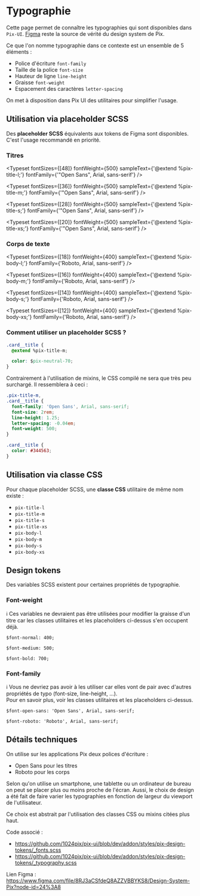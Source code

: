 <!-- Typography.stories.mdx -->


<Meta title="Utiliser Pix UI/Design Tokens/Typographie" />

# Typographie

Cette page permet de connaître les typographies qui sont disponibles dans `Pix-UI`. [Figma](https://www.figma.com/file/8RJ3aCSfdeQ8AZZVBBYKS8/Design-System-Pix?node-id=24-8&t=Nuq9GxVknLW0Qsbc-0) reste la source de vérité du design system de Pix.

Ce que l'on nomme typographie dans ce contexte est un ensemble de 5 éléments :

- Police d'écriture `font-family`
- Taille de la police `font-size`
- Hauteur de ligne `line-height`
- Graisse `font-weight`
- Espacement des caractères `letter-spacing`

On met à disposition dans Pix UI des utilitaires pour simplifier l'usage.

## Utilisation via placeholder SCSS

Des **placeholder SCSS** équivalents aux tokens de Figma sont disponibles. C'est l'usage recommandé en priorité.

### Titres

<Typeset
  fontSizes={[48]}
  fontWeight={500}
  sampleText={'@extend %pix-title-l;'}
  fontFamily={'"Open Sans", Arial, sans-serif'}
/>

<Typeset
  fontSizes={[36]}
  fontWeight={500}
  sampleText={'@extend %pix-title-m;'}
  fontFamily={'"Open Sans", Arial, sans-serif'}
/>

<Typeset
  fontSizes={[28]}
  fontWeight={500}
  sampleText={'@extend %pix-title-s;'}
  fontFamily={'"Open Sans", Arial, sans-serif'}
/>

<Typeset
  fontSizes={[20]}
  fontWeight={500}
  sampleText={'@extend %pix-title-xs;'}
  fontFamily={'"Open Sans", Arial, sans-serif'}
/>

### Corps de texte

<Typeset
  fontSizes={[18]}
  fontWeight={400}
  sampleText={'@extend %pix-body-l;'}
  fontFamily={'Roboto, Arial, sans-serif'}
/>

<Typeset
  fontSizes={[16]}
  fontWeight={400}
  sampleText={'@extend %pix-body-m;'}
  fontFamily={'Roboto, Arial, sans-serif'}
/>

<Typeset
  fontSizes={[14]}
  fontWeight={400}
  sampleText={'@extend %pix-body-s;'}
  fontFamily={'Roboto, Arial, sans-serif'}
/>

<Typeset
  fontSizes={[12]}
  fontWeight={400}
  sampleText={'@extend %pix-body-xs;'}
  fontFamily={'Roboto, Arial, sans-serif'}
/>

### Comment utiliser un placeholder SCSS ?

```css
.card__title {
  @extend %pix-title-m;

  color: $pix-neutral-70;
}
```

Contrairement à l'utilisation de mixins, le CSS compilé ne sera que très peu surchargé. Il ressemblera à ceci :

```css
.pix-title-m,
.card__title {
  font-family: 'Open Sans', Arial, sans-serif;
  font-size: 2rem;
  line-height: 1.25;
  letter-spacing: -0.04em;
  font-weight: 500;
}

.card__title {
  color: #344563;
}
```

## Utilisation via classe CSS

Pour chaque placeholder SCSS, une **classe CSS** utilitaire de même nom existe :

- `pix-title-l`
- `pix-title-m`
- `pix-title-s`
- `pix-title-xs`
- `pix-body-l`
- `pix-body-m`
- `pix-body-s`
- `pix-body-xs`

## Design tokens

Des variables SCSS existent pour certaines propriétés de typographie.

### Font-weight

ℹ️ Ces variables ne devraient pas être utilisées pour modifier la graisse d'un titre car les classes utilitaires et les placeholders ci-dessus s'en occupent déjà.

`$font-normal: 400;`

`$font-medium: 500;`

`$font-bold: 700;`

### Font-family

ℹ️ Vous ne devriez pas avoir à les utiliser car elles vont de pair avec d'autres propriétés de typo (font-size, line-height, ...).<br/>
Pour en savoir plus, voir les classes utilitaires et les placeholders ci-dessus.

`$font-open-sans: 'Open Sans', Arial, sans-serif;`

`$font-roboto: 'Roboto', Arial, sans-serif;`

## Détails techniques

On utilise sur les applications Pix deux polices d'écriture :

- Open Sans pour les titres
- Roboto pour les corps

Selon qu'on utilise un smartphone, une tablette ou un ordinateur de bureau on peut se placer plus ou moins proche de l'écran.
Aussi, le choix de design a été fait de faire varier les typographies en fonction de largeur du viewport de l'utilisateur.

Ce choix est abstrait par l'utilisation des classes CSS ou mixins citées plus haut.

Code associé :

- https://github.com/1024pix/pix-ui/blob/dev/addon/styles/pix-design-tokens/_fonts.scss
- https://github.com/1024pix/pix-ui/blob/dev/addon/styles/pix-design-tokens/_typography.scss

Lien Figma : https://www.figma.com/file/8RJ3aCSfdeQ8AZZVBBYKS8/Design-System-Pix?node-id=24%3A8
